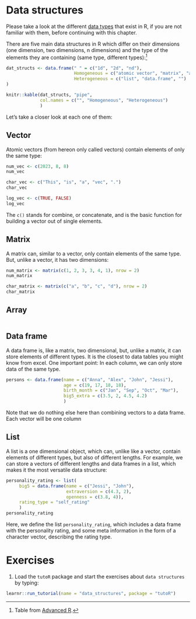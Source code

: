 # Data structures

Please take a look at the different [data types](data_types.qmd) that exist in R, if you are not familiar with them, before continuing with this chapter.

There are five main data structures in R which differ on their dimensions (one dimension, two dimensions, n dimensions) and the type of the elements they are containing (same type, different types):[^structures_table]

```r
dat_structs <- data.frame(" " = c("1d", "2d", "nd"),
                          Homogeneous = c("atomic vector", "matrix", "array"), 
                          Heterogeneous = c("list", "data.frame", "")
)

knitr::kable(dat_structs, "pipe",
             col.names = c("", "Homogeneous", "Heterogeneous")
             ) 

```

[^structures_table]: Table from [Advanced R](http://adv-r.had.co.nz/Data-structures.html).

Let's take a closer look at each one of them:

## Vector
Atomic vectors (from hereon only called vectors) contain elements of only the same type: 

```r
num_vec <- c(2023, 8, 8)
num_vec

char_vec <- c("This", "is", "a", "vec", ".")
char_vec

log_vec <- c(TRUE, FALSE)
log_vec
```

The `c()` stands for combine, or concatenate, and is the basic function for building a vector out of single elements. 

## Matrix
A matrix can, similar to a vector, only contain elements of the same type. But, unlike a vector, it has two dimensions:
```r
num_matrix <- matrix(c(1, 2, 3, 3, 4, 1), nrow = 2)
num_matrix

char_matrix <- matrix(c("a", "b", "c", "d"), nrow = 2)
char_matrix
```

## Array
```r

```

## Data frame
A data frame is, like a matrix, two dimensional, but, unlike a matrix, it can store elements of different types. It is the closest to data tables you might know from excel. One important point: In each column, we can only store data of the same type. 
```r
persons <- data.frame(name = c("Anna", "Alex", "John", "Jessi"),
                      age = c(19, 17, 18, 18),
                      birth_month = c("Jan", "Sep", "Oct", "Mar"),
                      big5_extra = c(3.5, 2, 4.5, 4.2)
                      )
```
Note that we do nothing else here than combining vectors to a data frame. Each vector will be one column 

## List
A list is a one dimensional object, which can, unlike like a vector, contain elements of different types, but also of different lengths. 
For example, we can store a vectors of different lengths and data frames in a list, which makes it the most versatile data structure:
```r
personality_rating <- list(
     big5 = data.frame(name = c("Jessi", "John"),
                       extraversion = c(4.3, 2), 
                       openness = c(3.8, 4)),
     rating_type = "self_rating"
     )
personality_rating
```
Here, we define the list `personality_rating`, which includes a data frame with the personality rating, and some meta information in the form of a character vector, describing the rating type. 


# Exercises
1. Load the `tutoR` package and start the exercises about `data structures` by typing:

```r
learnr::run_tutorial(name = "data_structures", package = "tutoR")
```

